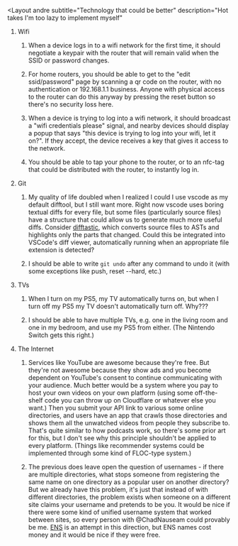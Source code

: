 <Layout
  andre
  subtitle="Technology that could be better"
  description="Hot takes I'm too lazy to implement myself"
>

1. Wifi

   1. When a device logs in to a wifi network for the first time, it should negotiate a keypair with the router that will remain valid when the SSID or password changes.

   1. For home routers, you should be able to get to the "edit ssid/password" page by scanning a qr code on the router, with no authentication or 192.168.1.1 business. Anyone with physical access to the router can do this anyway by pressing the reset button so there's no security loss here.

   1. When a device is trying to log into a wifi network, it should broadcast a "wifi credentials please" signal, and nearby devices should display a popup that says "this device is trying to log into your wifi, let it on?". If they accept, the device receives a key that gives it access to the network.

   1. You should be able to tap your phone to the router, or to an nfc-tag that could be distributed with the router, to instantly log in.

1. Git

   1. My quality of life doubled when I realized I could I use vscode as my default difftool, but I still want more. Right now vscode uses boring textual diffs for every file, but some files (particularly source files) have a structure that could allow us to generate much more useful diffs. Consider [difftastic](https://github.com/Wilfred/difftastic), which converts source files to ASTs and highlights only the parts that changed. Could this be integrated into VSCode's diff viewer, automatically running when an appropriate file extension is detected?

   1. I should be able to write `git undo` after any command to undo it (with some exceptions like push, reset --hard, etc.)

1. TVs

   1. When I turn on my PS5, my TV automatically turns on, but when I turn off my PS5 my TV doesn't automatically turn off. Why???

   1. I should be able to have multiple TVs, e.g. one in the living room and one in my bedroom, and use my PS5 from either. (The Nintendo Switch gets this right.)

1. The Internet

   1. Services like YouTube are awesome because they're free. But they're not awesome because they show ads and you become dependent on YouTube's consent to continue communicating with your audience. Much better would be a system where you pay to host your own videos on your own platform (using some off-the-shelf code you can throw up on Cloudflare or whatever else you want.) Then you submit your API link to various some online directories, and users have an app that crawls those directories and shows them all the unwatched videos from people they subscribe to. That's quite similar to how podcasts work, so there's some prior art for this, but I don't see why this principle shouldn't be applied to every platform. (Things like recommender systems could be implemented through some kind of FLOC-type system.)

   1. The previous does leave open the question of usernames - if there are multiple directories, what stops someone from registering the same name on one directory as a popular user on another directory? But we already have this problem, it's just that instead of with different directories, the problem exists when someone on a different site claims your username and pretends to be you. It would be nice if there were some kind of unified username system that worked between sites, so every person with @ChadNauseam could provably be me. [ENS](https://ens.domains/) is an attempt in this direction, but ENS names cost money and it would be nice if they were free.

</Layout>
